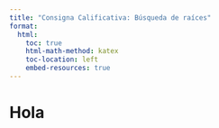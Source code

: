 ```yaml
---
title: "Consigna Calificativa: Búsqueda de raíces"
format:
  html:
    toc: true
    html-math-method: katex
    toc-location: left
    embed-resources: true
---
```


# Hola